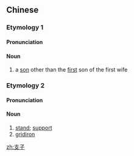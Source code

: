 ==Chinese==

===Etymology 1===
{{zh-forms|branch|son; child}}

====Pronunciation====
{{zh-pron
|m=zhīzǐ
|c=zi1 zi2
|cat=n
}}

====Noun====
{{zh-noun}}

# a [[son]] other than the [[first]] son of the first wife

===Etymology 2===
{{zh-forms|support|''diminutive suffix''}}

====Pronunciation====
{{zh-pron
|m=zhīzi
|c=zi1 zi2
|cat=n
}}

====Noun====
{{zh-noun}}

# [[stand]]; [[support]]
# [[gridiron]] {{gloss|cooking utensil}}

[[zh:支子]]